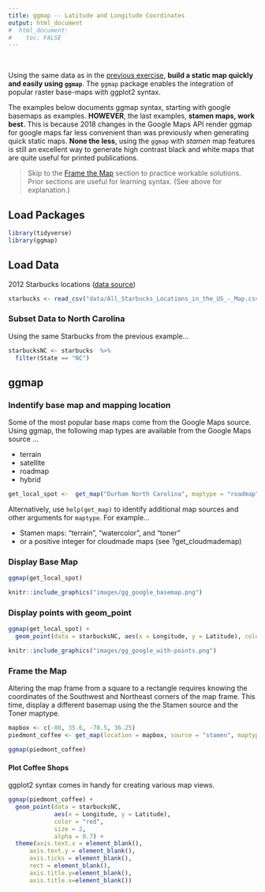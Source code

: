 ```yaml
---
title: ggmap -- Latitude and Longitude Coordinates
output: html_document
#  html_document:
#    toc: FALSE
---
```

&nbsp;

Using the same data as in the [previous exercise](01_georeference.html), **build a static map quickly and easily using `ggmap`**. The `ggmap` package enables the integration of popular raster base-maps with ggplot2 syntax.  

The examples below documents ggmap syntax, starting with google basemaps as examples.  **HOWEVER**, the last examples, **stamen maps, work best.**  This is because 2018 changes in the Google Maps API render ggmap for google maps far less convenient than was previously when generating quick static maps.  **None the less**, using the `ggmap` with *stamen* map features is still an excellent way to generate high contrast black and white maps that are quite useful for printed publications.

> Skip to the [Frame the Map](#frame_the_map) section to practice workable solutions.  Prior sections are useful for learning syntax. (See above for explanation.)


## Load Packages

```r
library(tidyverse)
library(ggmap)
```

## Load Data

2012 Starbucks locations ([data source](https://github.com/libjohn/mapping-with-R/blob/master/data/All_Starbucks_Locations_in_the_US_-_Map.csv))

```r
starbucks <- read_csv("data/All_Starbucks_Locations_in_the_US_-_Map.csv")
```

### Subset Data to North Carolina

Using the same Starbucks from the previous example...
```r
starbucksNC <- starbucks  %>% 
  filter(State == "NC")
```

## ggmap

### Indentify base map and mapping location

Some of the most popular base maps come from the Google Maps source.  Using ggmap, the following map types are available from the Google Maps source ...

- terrain
- satellite
- roadmap
- hybrid

``` r 
get_local_spot <-  get_map("Durham North Carolina", maptype = "roadmap", zoom = 10) 
```
Alternatively, use `help(get_map)` to identify additional map sources and other arguments for `maptype`.  For example...

- Stamen maps: "terrain", "watercolor", and "toner" 
- or a positive integer for cloudmade maps (see ?get_cloudmademap)

### Display Base Map

``` r
ggmap(get_local_spot)
```

```r
knitr::include_graphics("images/gg_google_basemap.png") 
```

### Display points with geom_point

``` r
ggmap(get_local_spot) + 
  geom_point(data = starbucksNC, aes(x = Longitude, y = Latitude), color = "navy", size = 1)
```

```r
knitr::include_graphics("images/gg_google_with-points.png") 
```

### Frame the Map

Altering the map frame from a square to a rectangle requires knowing the coordinates of the Southwest and Northeast corners of the map frame.  This time, display a different basemap using the the Stamen source and the Toner maptype.

```r
mapbox <- c(-80, 35.6, -78.5, 36.25)
piedmont_coffee <- get_map(location = mapbox, source = "stamen", maptype = "toner", zoom = 9)
```


```r
ggmap(piedmont_coffee)
```

#### Plot Coffee Shops

ggplot2 syntax comes in handy for creating various map views.


```r

ggmap(piedmont_coffee) +
  geom_point(data = starbucksNC, 
             aes(x = Longitude, y = Latitude), 
             color = "red", 
             size = 2,
             alpha = 0.7) +
  theme(axis.text.x = element_blank(),
      axis.text.y = element_blank(),
      axis.ticks = element_blank(),
      rect = element_blank(),
      axis.title.y=element_blank(),
      axis.title.x=element_blank())
```


